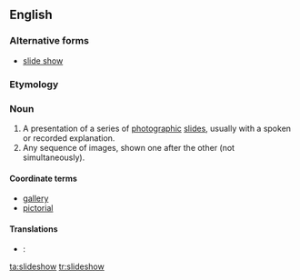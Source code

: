 ==English==

===Alternative forms===
* [[slide show]]

===Etymology===
{{compound|slide|show}}

===Noun===
{{wikipedia}}
{{en-noun}}

# A presentation of a series of [[photographic]] [[slide]]s, usually with a spoken or recorded explanation.
# Any sequence of images, shown one after the other (not simultaneously).

====Coordinate terms====
* [[gallery]]
* [[pictorial]]

====Translations====
{{checktrans-top}}
* {{ttbc|fr}}: {{t+|fr|diaporama}}
{{checktrans-mid}}
{{trans-bottom}}

[[ta:slideshow]]
[[tr:slideshow]]